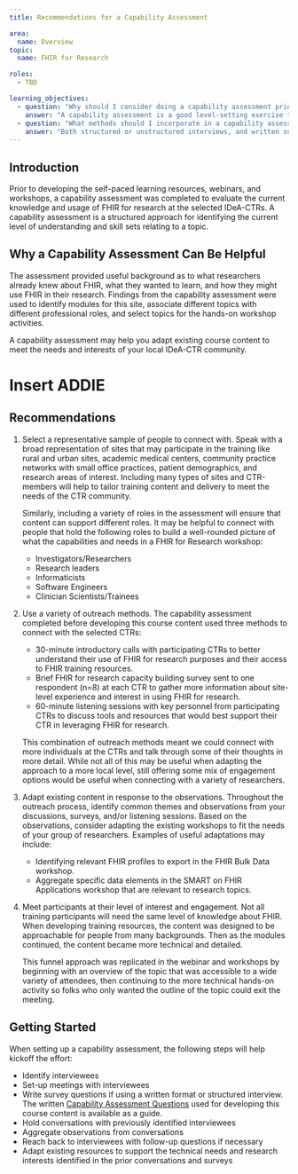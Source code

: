 ```yaml
---
title: Recommendations for a Capability Assessment

area:
  name: Overview
topic:
  name: FHIR for Research

roles:
  - TBD

learning_objectives:
  - question: "Why should I consider doing a capability assessment prior to hosting a FHIR-for-Research training session?"
    answer: "A capability assessment is a good level-setting exercise to know what your trainee's current understanding of FHIR is and what they would like to learn."
  - question: "What methods should I incorporate in a capability assessment?"
    answer: "Both structured or unstructured interviews, and written surveys can be helpful methods for a capability assessment. The formats can be combined to allow for both discussion and thoughtful feedback."
---
```


## Introduction

Prior to developing the self-paced learning resources, webinars, and workshops, a capability assessment was completed to evaluate the current knowledge and usage of FHIR for research at the selected IDeA-CTRs. A capability assessment is a structured approach for identifying the current level of understanding and skill sets relating to a topic.

## Why a Capability Assessment Can Be Helpful

The assessment provided useful background as to what researchers already knew about FHIR, what they wanted to learn, and how they might use FHIR in their research. Findings from the capability assessment were used to identify modules for this site, associate different topics with different professional roles, and select topics for the hands-on workshop activities.

A capability assessment may help you adapt existing course content to meet the needs and interests of your local IDeA-CTR community.

# Insert ADDIE

## Recommendations

1.  Select a representative sample of people to connect with. Speak with a broad representation of sites that may participate in the training like rural and urban sites, academic medical centers, community practice networks with small office practices, patient demographics, and research areas of interest. Including many types of sites and CTR-members will help to tailor training content and delivery to meet the needs of the CTR community.

    Similarly, including a variety of roles in the assessment will ensure that content can support different roles. It may be helpful to connect with people that hold the following roles to build a well-rounded picture of what the capabilities and needs in a FHIR for Research workshop:

    -   Investigators/Researchers
    -   Research leaders
    -   Informaticists
    -   Software Engineers
    -   Clinician Scientists/Trainees

2.  Use a variety of outreach methods. The capability assessment completed before developing this course content used three methods to connect with the selected CTRs:

    -   30-minute introductory calls with participating CTRs to better understand their use of FHIR for research purposes and their access to FHIR training resources.
    -   Brief FHIR for research capacity building survey sent to one respondent (n=8) at each CTR to gather more information about site-level experience and interest in using FHIR for research.
    -   60-minute listening sessions with key personnel from participating CTRs to discuss tools and resources that would best support their CTR in leveraging FHIR for research.

    This combination of outreach methods meant we could connect with more individuals at the CTRs and talk through some of their thoughts in more detail. While not all of this may be useful when adapting the approach to a more local level, still offering some mix of engagement options would be useful when connecting with a variety of researchers.

3.  Adapt existing content in response to the observations. Throughout the outreach process, identify common themes and observations from your discussions, surveys, and/or listening sessions. Based on the observations, consider adapting the existing workshops to fit the needs of your group of researchers. Examples of useful adaptations may include:

    -   Identifying relevant FHIR profiles to export in the FHIR Bulk Data workshop.
    -   Aggregate specific data elements in the SMART on FHIR Applications workshop that are relevant to research topics.

4.  Meet participants at their level of interest and engagement. Not all training participants will need the same level of knowledge about FHIR. When developing training resources, the content was designed to be approachable for people from many backgrounds. Then as the modules continued, the content became more technical and detailed.

    This funnel approach was replicated in the webinar and workshops by beginning with an overview of the topic that was accessible to a wide variety of attendees, then continuing to the more technical hands-on activity so folks who only wanted the outline of the topic could exit the meeting.

## Getting Started

When setting up a capability assessment, the following steps will help kickoff the effort:

-   Identify interviewees
-   Set-up meetings with interviewees
-   Write survey questions if using a written format or structured interview. The written [Capability Assessment Questions](capability-assessment-survey.pdf) used for developing this course content is available as a guide.
-   Hold conversations with previously identified interviewees
-   Aggregate observations from conversations
-   Reach back to interviewees with follow-up questions if necessary
-   Adapt existing resources to support the technical needs and research interests identified in the prior conversations and surveys
